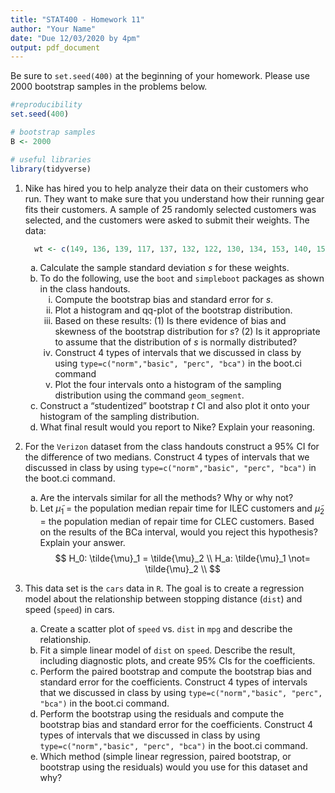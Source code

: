 ```yaml
---
title: "STAT400 - Homework 11"
author: "Your Name"
date: "Due 12/03/2020 by 4pm"
output: pdf_document
---
```


Be sure to `set.seed(400)` at the beginning of your homework. Please use $2000$ bootstrap samples in the problems below.

```r
#reproducibility
set.seed(400)

# bootstrap samples
B <- 2000
```

```r
# useful libraries
library(tidyverse)
```

1. Nike has hired you to help analyze their data on their customers who run. They want to make sure that you understand how their running gear fits their customers. A sample of 25 randomly selected customers was selected, and the customers were asked to submit their weights. The data:

    ```r
      wt <- c(149, 136, 139, 117, 137, 132, 122, 130, 134, 153, 140, 151, 203, 143, 145, 123, 127, 146, 139, 118, 143, 123, 133, 153, 136)
    ```

    a. Calculate the sample standard deviation $s$ for these weights.
    b. To do the following, use the `boot` and `simpleboot` packages as shown in the class handouts.
        i. Compute the bootstrap bias and standard error for $s$.
        ii. Plot a histogram and qq-plot of the bootstrap distribution.
        iii. Based on these results: (1) Is there evidence of bias and skewness of the bootstrap distribution for $s$? (2) Is it appropriate to assume that the distribution of $s$ is normally distributed?
        iv. Construct 4 types of intervals that we discussed in class by using `type=c("norm","basic", "perc", "bca")` in the boot.ci command
        v. Plot the four intervals onto a histogram of the sampling distribution using the command `geom_segment`.
    c. Construct a "studentized" bootstrap $t$ CI and also plot it onto your histogram of the sampling distribution.
    d. What final result would you report to Nike? Explain your reasoning.
    
2. For the `Verizon` dataset from the class handouts construct a 95% CI for the difference of two medians. Construct 4 types of intervals that we discussed in class by using `type=c("norm","basic", "perc", "bca")` in the boot.ci command.


    a. Are the intervals similar for all the methods? Why or why not?
    b. Let $\tilde{\mu}_1$ = the population median repair time for ILEC customers and $\tilde{\mu}_2$ = the population median of repair time for CLEC customers. Based on the results of the BCa interval, would you reject this hypothesis? Explain your answer.
        $$
        H_0: \tilde{\mu}_1 = \tilde{\mu}_2 \\
        H_a: \tilde{\mu}_1 \not= \tilde{\mu}_2 \\
        $$
        
3. This data set is the `cars` data in `R`. The goal is to create a regression model about the relationship between stopping distance (`dist`) and speed (`speed`) in cars.

    a. Create a scatter plot of `speed` vs. `dist` in `mpg` and describe the relationship.
    b. Fit a simple linear model of `dist` on `speed`. Describe the result, including diagnostic plots, and create 95% CIs for the coefficients.
    c. Perform the paired bootstrap and compute the bootstrap bias and standard error for the coefficients. Construct 4 types of intervals that we discussed in class by using `type=c("norm","basic", "perc", "bca")` in the boot.ci command.
    d. Perform the bootstrap using the residuals and compute the bootstrap bias and standard error for the coefficients. Construct 4 types of intervals that we discussed in class by using `type=c("norm","basic", "perc", "bca")` in the boot.ci command.
    e. Which method (simple linear regression, paired bootstrap, or bootstrap using the residuals) would you use for this dataset and why?